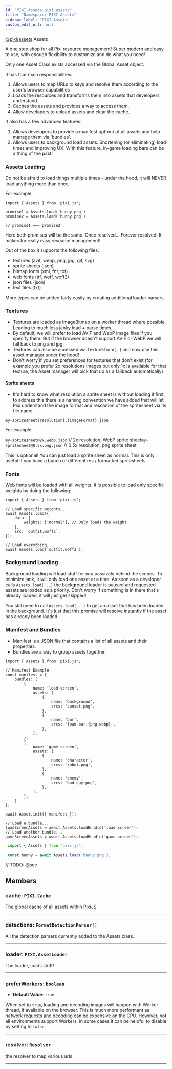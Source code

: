 ```yaml
---
id: "PIXI.Assets.pixi_assets"
title: "Namespace: PIXI.Assets"
sidebar_label: "PIXI.Assets"
custom_edit_url: null
---
```


[@pixi/assets](../modules/pixi_assets).Assets


A one stop shop for all Pixi resource management! Super modern and easy to use, with enough flexibility to customize and do what you need!

Only one Asset Class exists accessed via the Global Asset object.

It has four main responsibilities&#58;

1. Allows users to map URLs to keys and resolve them according to the user's browser capabilities
2. Loads the resources and transforms them into assets that developers understand.
3. Caches the assets and provides a way to access them.
4. Allow developers to unload assets and clear the cache.

It also has a few advanced features&#58;

1. Allows developers to provide a manifest upfront of all assets and help manage them via 'bundles'.
2. Allows users to background load assets. Shortening (or eliminating) load times and improving UX. With this feature, in-game loading bars can be a thing of the past!

### Assets Loading

Do not be afraid to load things multiple times - under the hood, it will NEVER load anything more than once.

For example&#58;

```
import { Assets } from 'pixi.js';

promise1 = Assets.load('bunny.png')
promise2 = Assets.load('bunny.png')

// promise1 === promise2

```

Here both promises will be the same. Once resolved... Forever resolved! It makes for really easy resource management!

Out of the box it supports the following files&#58;

* textures (avif, webp, png, jpg, gif, svg)
* sprite sheets (json)
* bitmap fonts (xml, fnt, txt)
* web fonts (ttf, woff, woff2)
* json files (json)
* text files (txt)

More types can be added fairly easily by creating additional loader parsers.

### Textures

* Textures are loaded as ImageBitmap on a worker thread where possible. Leading to much less janky load + parse times.
* By default, we will prefer to load AVIF and WebP image files if you specify them. But if the browser doesn't support AVIF or WebP we will fall back to png and jpg.
* Textures can also be accessed via Texture.from(...) and now use this asset manager under the hood!
* Don't worry if you set preferences for textures that don't exist (for example you prefer 2x resolutions images but only 1x is available for that texture, the Asset manager will pick that up as a fallback automatically)

#### Sprite sheets

* It's hard to know what resolution a sprite sheet is without loading it first, to address this there is a naming convention we have added that will let Pixi understand the image format and resolution of the spritesheet via its file name&#58;

`my-spritesheet{resolution}.{imageFormat}.json`

For example&#58;

`my-spritesheet@2x.webp.json` // 2x resolution, WebP sprite sheet`my-spritesheet@0.5x.png.json` // 0.5x resolution, png sprite sheet

This is optional! You can just load a sprite sheet as normal. This is only useful if you have a bunch of different res / formatted spritesheets.

### Fonts

Web fonts will be loaded with all weights. It is possible to load only specific weights by doing the following&#58;

```
import { Assets } from 'pixi.js';

// Load specific weights..
await Assets.load({
    data: {
        weights: ['normal'], // Only loads the weight
    },
    src: `outfit.woff2`,
});

// Load everything...
await Assets.load(`outfit.woff2`);

```

### Background Loading

Background loading will load stuff for you passively behind the scenes. To minimize jank, it will only load one asset at a time. As soon as a developer calls `Assets.load(...)` the background loader is paused and requested assets are loaded as a priority. Don't worry if something is in there that's already loaded, it will just get skipped!

You still need to call `Assets.load(...)` to get an asset that has been loaded in the background. It's just that this promise will resolve instantly if the asset has already been loaded.

### Manifest and Bundles

* Manifest is a JSON file that contains a list of all assets and their properties.
* Bundles are a way to group assets together.

```
import { Assets } from 'pixi.js';

// Manifest Example
const manifest = {
    bundles: [
        {
            name: 'load-screen',
            assets: [
                {
                    name: 'background',
                    srcs: 'sunset.png',
                },
                {
                    name: 'bar',
                    srcs: 'load-bar.{png,webp}',
                },
            ],
        },
        {
            name: 'game-screen',
            assets: [
                {
                    name: 'character',
                    srcs: 'robot.png',
                },
                {
                    name: 'enemy',
                    srcs: 'bad-guy.png',
                },
            ],
        },
    ]
};

await Asset.init({ manifest });

// Load a bundle...
loadScreenAssets = await Assets.loadBundle('load-screen');
// Load another bundle...
gameScreenAssets = await Assets.loadBundle('game-screen');

```


```js
 import { Assets } from 'pixi.js';

 const bunny = await Assets.load('bunny.png');
```
      

// TODO: @see

        







## Members
<article>

### cache: <span><code>PIXI.Cache</code></span>
The global cache of all assets within PixiJS

</article>


---------------------------------------

<article>

### detections: <span><code>FormatDetectionParser[]</code></span>
All the detection parsers currently added to the Assets class.

</article>


---------------------------------------

<article>

### loader: <span><code>PIXI.AssetLoader</code></span>
The loader, loads stuff!

</article>


---------------------------------------

<article>

### preferWorkers: <span><code>boolean</code></span>
- **Default Value**: <code>true</code>

When set to `true`, loading and decoding images will happen with Worker thread, if available on the browser. This is much more performant as network requests and decoding can be expensive on the CPU. However, not all environments support Workers, in some cases it can be helpful to disable by setting to `false`.

</article>


---------------------------------------

<article>

### resolver: <span><code>Resolver</code></span>
the resolver to map various urls

</article>


---------------------------------------





    